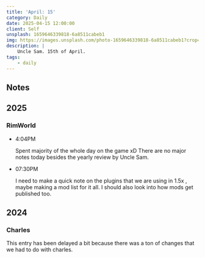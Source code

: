 ```yaml
---
title: 'April: 15'
category: Daily
date: 2025-04-15 12:00:00
client: Self
unsplash: 1659646339818-6a8511cabeb1
img: https://images.unsplash.com/photo-1659646339818-6a8511cabeb1?crop=entropy&cs=srgb&fm=jpg&ixid=MnwzNjM5Nzd8MHwxfHJhbmRvbXx8fHx8fHx8fDE2ODE3NDg2ODY&ixlib=rb-4.0.3&q=85
description: |
    Uncle Sam. 15th of April.
tags:
    - daily
---
```


<Adsense />



## Notes

## 2025

### RimWorld

-   4:04PM

    Spent majority of the whole day on the game xD
    There are no major notes today besides the yearly review by Uncle Sam.

-   07:30PM

    I need to make a quick note on the plugins that we are using in 1.5x , maybe making a mod list for it all.
    I should also look into how mods get published too.

## 2024


### Charles

This entry has been delayed a bit because there was a ton of changes that we had to do with charles.
